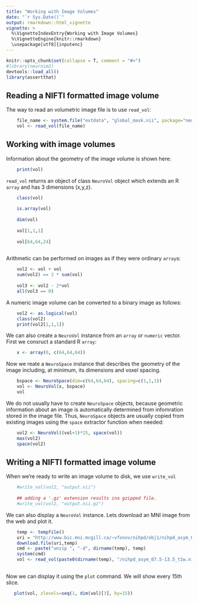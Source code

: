 ```yaml
---
title: "Working with Image Volumes"
date: "`r Sys.Date()`"
output: rmarkdown::html_vignette
vignette: >
  %\VignetteIndexEntry{Working with Image Volumes}
  %\VignetteEngine{knitr::rmarkdown}
  \usepackage[utf8]{inputenc}
---
```


```r
knitr::opts_chunk$set(collapse = T, comment = "#>")
#library(neuroim2)
devtools::load_all()
library(assertthat)
```

## Reading a NIFTI formatted image volume

The way to read an volumetric image file is to use `read_vol`:


```r
    file_name <- system.file("extdata", "global_mask.nii", package="neuroim2")
    vol <- read_vol(file_name)
```

## Working with image volumes

Information about the geometry of the image volume is shown here:


```r
    print(vol)
```



`read_vol` returns an object of class `NeuroVol` object which extends an R `array` and has 3 dimensions (x,y,z).

```r
    class(vol)
    
    is.array(vol)
    
    dim(vol)
    
    vol[1,1,1]
    
    vol[64,64,24]
    
```
    
Arithmetic can be performed on images as if they were ordinary `array`s:


```r
    
    vol2 <- vol + vol
    sum(vol2) == 2 * sum(vol)
    
    vol3 <- vol2 - 2*vol
    all(vol3 == 0)
```

A numeric image volume can be converted to a binary image as follows:

```r
    
    vol2 <- as.logical(vol)
    class(vol2)
    print(vol2[1,1,1])
```

We can also create a `NeuroVol` instance from an `array` or `numeric` vector. First we consruct a standard R `array`:


```r
    x <- array(0, c(64,64,64))
```

Now we reate a `NeuroSpace` instance that describes the geometry of the image including, at minimum, its dimensions and voxel spacing.

```r
    bspace <- NeuroSpace(dim=c(64,64,64), spacing=c(1,1,1))
    vol <- NeuroVol(x, bspace)
    vol
```

We do not usually have to create `NeuroSpace` objects, because geometric information about an image is automatically determined from infomration stored in the image file. Thus, `NeuroSpace` objects are usually copied from existing images using the `space` extractor function when needed:


```r
    vol2 <- NeuroVol((vol+1)*25, space(vol))
    max(vol2)
    space(vol2)
```

## Writing a NIFTI formatted image volume

When we're ready to write an image volume to disk, we use `write_vol`

```r
    #write_vol(vol2, "output.nii")
    
    ## adding a '.gz' extension results ina gzipped file.
    #write_vol(vol2, "output.nii.gz")
```

We can also display a `NeuroVol` instance. Lets download an MNI image from the web and plot it.

```r
    temp <- tempfile()
    uri = "http://www.bic.mni.mcgill.ca/~vfonov/nihpd/obj1/nihpd_asym_07.5-13.5_nifti.zip"
    download.file(uri,temp)
    cmd <- paste("unzip ", "-d", dirname(temp), temp)
    system(cmd)
    vol <- read_vol(paste0(dirname(temp), "/nihpd_asym_07.5-13.5_t1w.nii"))
    
```

Now we can display it using the `plot` command. We will show every 15th slice.

```r
   plot(vol, zlevels=seq(1, dim(vol)[3], by=15))
    
```




